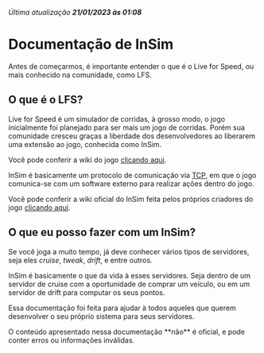 
<Callout type="info">*Última atualização __21/01/2023 às 01:08__*</Callout>

# Documentação de InSim

Antes de começarmos, é importante entender o que é o Live for Speed, ou mais conhecido na comunidade, como LFS.

## O que é o LFS?

Live for Speed é um simulador de corridas, à grosso modo, o jogo inicialmente foi planejado para ser mais um jogo de corridas.
Porém sua comunidade cresceu graças a liberdade dos desenvolvedores ao liberarem uma extensão ao jogo, conhecida como InSim.

Você pode conferir a wiki do jogo [clicando aqui](https://wikipedia.org/wiki/Live_for_Speed).

InSim é basicamente um protocolo de comunicação via [TCP](https://wikipedia.org/wiki/Internet_protocol_suite), em que o jogo comunica-se com um software externo para realizar ações dentro do jogo.

Você pode conferir a wiki oficial do InSim feita pelos próprios criadores do jogo [clicando aqui](https://en.lfsmanual.net/wiki/InSim).

## O que eu posso fazer com um InSim?

Se você joga a muito tempo, já deve conhecer vários tipos de servidores, seja eles _cruise_, _tweak_, _drift_, e entre outros.

InSim é basicamente o que da vida à esses servidores. Seja dentro de um servidor de cruise com a oportunidade de comprar um veículo, ou em um servidor de drift para computar os seus pontos.

Essa documentação foi feita para ajudar à todos aqueles que querem desenvolver o seu próprio sistema para seus servidores.

<Callout type="warning">
  O conteúdo apresentado nessa documentação **não** é oficial, e pode conter
  erros ou informações inválidas.
</Callout>
